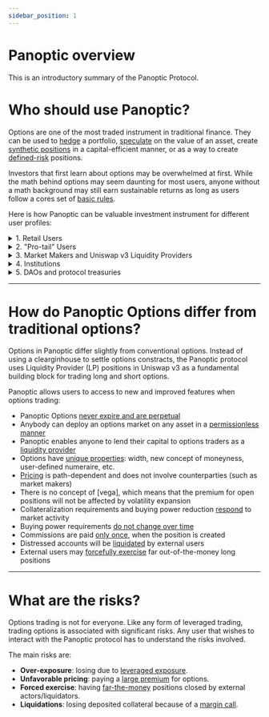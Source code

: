 ```yaml
---
sidebar_position: 1
---
```




# Panoptic overview
This is an introductory summary of the Panoptic Protocol.

# Who should use Panoptic?

Options are one of the most traded instrument in traditional finance.
They can be used to [hedge](docs/trading/basic-concepts) a portfolio, [speculate](/docs/trading/perpetual-options) on the value of an asset, create [synthetic positions](docs/trading/multi-leg-strategies) in a capital-efficient manner, or as a way to create [defined-risk](docs/trading/risks) positions.

Investors that first learn about options may be overwhelmed at first. 
While the math behind options may seem daunting for most users, anyone without a math background may still earn sustainable returns as long as users follow a cores set of [basic rules](/docs/trading/basic-concepts).

Here is how Panoptic can be valuable investment instrument for different user profiles:

<details>
<summary>1. Retail Users</summary>
Retail investors may trade options the same way they trade stock or tokens: buy call options to profit when the underlying increases in price, or buy put options to profit when the underlying goes down in price.

&nbsp;&nbsp;&nbsp;&nbsp;Retail user can also choose to participate in decentralized option vaults --a novel type of managed investment instrument pioneered by [Ribbon Finance](https://www.ribbon.finance/). 
Option vauls can easily be implemented in Panoptic to target strategy that can be bearish, bullish, delta-neutral, or any combination thereof.
<br />
Link: <a href="/docs/trading/management-strategies">Strategies for retail users</a>.
<br />
&nbsp;
</details>

<details>
<summary>2. "Pro-tail" Users</summary>
Investors which are comfortable enough to manage a self-directed investment portfolio (we call those professional retail, or pro-tail, users) may employ strategies that fill the "complexity" gap between the retail and professional levels.

&nbsp;&nbsp;&nbsp;&nbsp;In Panoptic, these users could be DeFi-native users that are comfortable with liquidity providing in AMMs and liquidity mining in protocol such as Uniswap or Sushiswap.
Or they could be seasoned TradFi options traders that may want to get exposure to 24/7 markets on the long-tail of digital assets that are tradable on Uniswap v3.
<br />
Link: <a href="/docs/trading/multi-leg-strategies">Strategies for Pro-tail users</a>.
<br />
&nbsp;
</details>

<details>
<summary>3. Market Makers and Uniswap v3 Liquidity Providers</summary>
Market making by sophisticated actors is necessary to create markets that are liquid enough to allow retail and pro-tail users to trade a large variety strategies in multiple underlyings.

&nbsp;&nbsp;&nbsp;&nbsp;In Panoptic, market making involves responding to both the demand from buyers and the need to stability prices within a Uniswap v3 pool.
That may mean having to sell OTM options or providing liquidity in response to the put skew of an underlying asset.
Or buy close to the money options when the implied volatility is low compared to the realized volatility.
Of course, seasoned market makers will need to do so in a way that maintains delta-neutrality at the portfolio level.
<br />
Link: <a href="/docs/trading/multi-leg-strategies">Strategies for Uni v3 LPs</a>.
<br />
&nbsp;
</details>

<details>
<summary>4. Institutions</summary>
Institution may need to hedge their portfolio exposure in order to reduce the overall portfolio risk.
They may do this by purchasing put options on pairs representative of the crypto market (eg. ETH-USDC, ETH-BTC, etc).
Alternatively, funds may sell calls on token they hold as a way to realize profits on tokens.

&nbsp;&nbsp;&nbsp;&nbsp;In addition, institutions may deposit funds in the Panoptic pool as liquidity providers in order to collect a stable yield on their capital, which means they would effectively be lending their tokens to options sellers and market makers for a fixed commission fee. 
<br />
Link: <a href="/docs/trading/multi-leg-strategies">Strategies for institutions</a>.
<br />
&nbsp;
</details>

<details>
<summary>5. DAOs and protocol treasuries</summary>
DAOs and protocol treasuries are in a uniquely difficult position when deploying liquidity in a Uniswap pool: how can they create liquid markets without having to deploy ETH or stablecoins?

&nbsp;&nbsp;&nbsp;&nbsp;By seeding a Panoptic pool from the "token" side, DAOs will effectively increase the liquidity available for the creating of call options, which in turn should allow both retail speculators and pro-tail users to profit from an increase in token price. 
These tokens could in turn be used as collateral to back a DAO's market making activities, which could help stabilize prices and decrease market volatility.
<br />
Link: <a href="/docs/trading/multi-leg-strategies">Strategies for DAOs and protocols</a>.
<br />
&nbsp;
</details>


---

# How do Panoptic Options differ from traditional options?

Options in Panoptic differ slightly from conventional options.
Instead of using a clearginhouse to settle options constracts, the Panoptic protocol uses Liquidity Provider (LP) positions in Uniswap v3 as a fundamental building block for trading long and short options.

Panoptic allows users to access to new and improved features when options trading:

- Panoptic Options [never expire and are perpetual](/docs/panoptic-protocol/overview#liquidity-providing-as-selling-options)
- Anybody can deploy an options market on any asset in a [permissionless manner](/docs/category/technical-specifications)
- Panoptic enables anyone to lend their capital to options traders as a [liquidity provider](docs/panoptic-protocol/protocol-roles#liquidity-providers)
- Options have [unique properties](/docs/panoptic-protocol/option-properties): width, new concept of moneyness, user-defined numeraire, etc.
- [Pricing](/docs/panoptic-protocol/premium) is path-dependent and does not involve counterparties (such as market makers)
- There is no concept of [vega], which means that the premium for open positions will not be affected by volatility expansion
- Collateralization requirements and buying power reduction [respond](/docs/panoptic-protocol/liquidations) to market activity
- Buying power requirements [do not change over time](/docs/panoptic-protocol/collateral)
- Commissions are paid [only once](/docs/panoptic-protocol/collateral#commissions--fees), when the position is created
- Distressed accounts will be [liquidated](/docs/panoptic-protocol/liquidations) by external users
- External users may [forcefully exercise](/docs/panoptic-protocol/liquidations#forced-exercise) far out-of-the-money long positions


---

# What are the risks?

Options trading is not for everyone.
Like any form of leveraged trading, trading options is associated with significant risks.
Any user that wishes to interact with the Panoptic protocol has to understand the risks involved.

The main risks are:
- **Over-exposure**: losing due to [leveraged exposure](/docs/panoptic-protocol/collateral).
- **Unfavorable pricing**: paying a [large premium](/docs/panoptic-protocol/premium) for options.
- **Forced exercise**: having [far-the-money](/docs/panoptic-protocol/risks) positions closed by external actors/liquidators.
- **Liquidations**: losing deposited collateral because of a [margin call](/docs/panoptic-protocol/liquidations).
         

